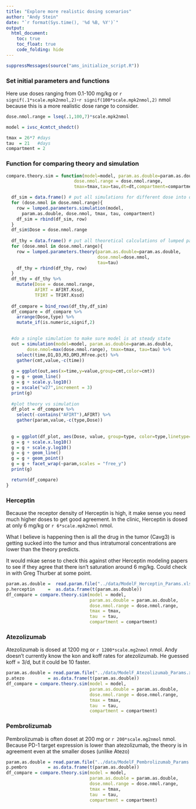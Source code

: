 ```yaml
---
title: "Explore more realistic dosing scenarios"
author: "Andy Stein"
date: "`r format(Sys.time(), '%d %B, %Y')`"
output:
  html_document:
    toc: true
    toc_float: true
    code_folding: hide
---
```


```r
suppressMessages(source("ams_initialize_script.R"))
```

### Set initial parameters and functions
Here use doses ranging from 0.1-100 mg/kg or `r signif(.1*scale.mpk2nmol,2)`-`r signif(100*scale.mpk2nmol,2)` nmol because this is a more realistic dose range to consider. 

```r
dose.nmol.range = lseq(.1,100,7)*scale.mpk2nmol

model = ivsc_4cmtct_shedct()

tmax = 26*7 #days
tau  = 21   #days
compartment = 2
```
### Function for comparing theory and simulation
```r
compare.theory.sim = function(model=model, param.as.double=param.as.double,
                          dose.nmol.range = dose.nmol.range,
                          tmax=tmax,tau=tau,dt=dt,compartment=compartment) {

  df_sim = data.frame() # put all simulations for different dose into one data frame
  for (dose.nmol in dose.nmol.range){
    row = lumped.parameters.simulation(model,
      param.as.double, dose.nmol, tmax, tau, compartment)
    df_sim = rbind(df_sim, row)
  }
  df_sim$Dose = dose.nmol.range
  
  df_thy = data.frame() # put all theoretical calculations of lumped parameters at different dose together
  for (dose.nmol in dose.nmol.range){
    row = lumped.parameters.theory(param.as.double=param.as.double, 
                                   dose.nmol=dose.nmol, 
                                   tau=tau)
    df_thy = rbind(df_thy, row)
  }
  df_thy = df_thy %>%
    mutate(Dose = dose.nmol.range,
           AFIRT = AFIRT.Kssd,
           TFIRT = TFIRT.Kssd)
  
  df_compare = bind_rows(df_thy,df_sim)
  df_compare = df_compare %>%
    arrange(Dose,type) %>%
    mutate_if(is.numeric,signif,2)
    

  #do a single simulation to make sure model is at steady state
  out = simulation(model=model, param.as.double=param.as.double, 
        dose.nmol=max(dose.nmol.range), tmax=tmax, tau=tau) %>%
    select(time,D1,D3,M3,DM3,Mfree.pct) %>%
    gather(cmt,value,-c(time))
  
  g = ggplot(out,aes(x=time,y=value,group=cmt,color=cmt))
  g = g + geom_line()
  g = g + scale.y.log10()
  g = xscale("w27",increment = 3)
  print(g)
  
  #plot theory vs simulation
  df_plot = df_compare %>%
    select(-contains("AFIRT"),AFIRT) %>%
    gather(param,value,-c(type,Dose))
  
  
  g = ggplot(df_plot, aes(Dose, value, group=type, color=type,linetype=type))
  g = g + scale.x.log10()
  g = g + scale.y.log10()
  g = g + geom_line()
  g = g + geom_point()
  g = g + facet_wrap(~param,scales = "free_y")
  print(g)

  return(df_compare)
}
```

### Herceptin
Because the receptor density of Herceptin is high, it make sense you need much higher doses to get good agreement.  In the clinic, Herceptin is dosed at only 6 mg/kg or `r 6*scale.mpk2nmol` nmol.  

What I believe is happening then is all the drug in the tumor (Cavg3) is getting sucked into the tumor and thus intratumoral concentrations are lower than the theory predicts. 

It would mkae sense to check this against other Herceptin modeling papers to see if they agree that there isn't saturation around 6 mg/kg.  Could check in with Greg Thurber at some point.

```r
param.as.double =  read.param.file("../data/ModelF_Herceptin_Params.xlsx")
p.herceptin     =  as.data.frame(t(param.as.double))
df_compare = compare.theory.sim(model = model,
                                param.as.double = param.as.double,
                                dose.nmol.range = dose.nmol.range,
                                tmax = tmax,
                                tau  = tau,
                                compartment = compartment)
```

### Atezolizumab
Atezolizumab is dosed at 1200 mg or `r 1200*scale.mg2nmol` nmol.  Andy doesn't currently know the kon and koff rates for atezolizumab.  He guessed koff = 3/d, but it could be 10 faster.

```r
param.as.double = read.param.file("../data/ModelF_Atezolizumab_Params.xlsx")
p.atezo         = as.data.frame(t(param.as.double))
df_compare = compare.theory.sim(model = model,
                                param.as.double = param.as.double,
                                dose.nmol.range = dose.nmol.range,
                                tmax = tmax,
                                tau  = tau,
                                compartment = compartment) 
```

### Pembrolizumab
Pembrolizumab is often doset at 200 mg or `r 200*scale.mg2nmol` nmol.  Because PD-1 target expression is lower than atezolizumab, the theory is in agreement even at the smaller doses (unlike Atezo)

```r
param.as.double = read.param.file("../data/ModelF_Pembrolizumab_Params.xlsx")
p.pembro        = as.data.frame(t(param.as.double))
df_compare = compare.theory.sim(model = model,
                                param.as.double = param.as.double,
                                dose.nmol.range = dose.nmol.range,
                                tmax = tmax,
                                tau  = tau,
                                compartment = compartment) 
```